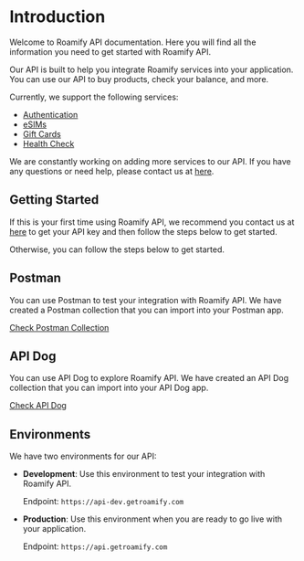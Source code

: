 
<NextSeo description="What is Roamify API? How to get started with Roamify API?" title="eSIM API - Roamify" />

# Introduction

Welcome to Roamify API documentation. Here you will find all the information you need to get started with Roamify API.

Our API is built to help you integrate Roamify services into your application. You can use our API to buy products, check your balance, and more.

Currently, we support the following services:

- [Authentication](/authentication)
- [eSIMs](/esims/overview)
- [Gift Cards](/gift-cards/overview)
- [Health Check](/health)

We are constantly working on adding more services to our API. If you have any questions or need help, please contact us at [here](https://partner.getroamify.com/sign-up).

## Getting Started
If this is your first time using Roamify API, we recommend you contact us at [here](https://partner.getroamify.com/sign-up) to get your API key and then follow the steps below to get started.

Otherwise, you can follow the steps below to get started.

## Postman

You can use Postman to test your integration with Roamify API. We have created a Postman collection that you can import into your Postman app.

[Check Postman Collection](https://www.postman.com/roamifyhq/roamify-developers/overview)

## API Dog

You can use API Dog to explore Roamify API. We have created an API Dog collection that you can import into your API Dog app.

[Check API Dog](https://roamify.apidog.io/)

## Environments

We have two environments for our API:

- **Development**: Use this environment to test your integration with Roamify API.

  Endpoint: `https://api-dev.getroamify.com`

- **Production**: Use this environment when you are ready to go live with your application.

  Endpoint: `https://api.getroamify.com`